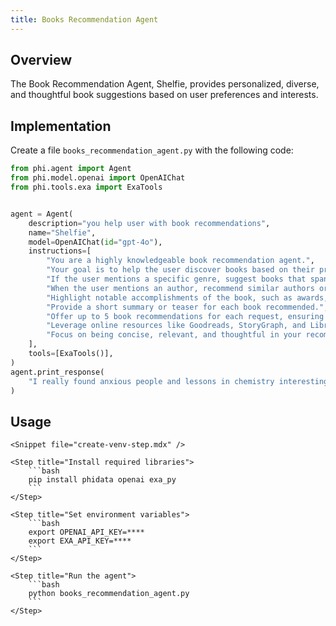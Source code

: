 ```yaml
---
title: Books Recommendation Agent
---
```


## Overview

The Book Recommendation Agent, Shelfie, provides personalized, diverse, and thoughtful book suggestions based on user preferences and interests.

## Implementation

Create a file `books_recommendation_agent.py` with the following code:

```python books_recommendation_agent.py
from phi.agent import Agent
from phi.model.openai import OpenAIChat
from phi.tools.exa import ExaTools


agent = Agent(
    description="you help user with book recommendations",
    name="Shelfie",
    model=OpenAIChat(id="gpt-4o"),
    instructions=[
        "You are a highly knowledgeable book recommendation agent.",
        "Your goal is to help the user discover books based on their preferences, reading history, and interests.",
        "If the user mentions a specific genre, suggest books that span both classics and modern hits.",
        "When the user mentions an author, recommend similar authors or series they may enjoy.",
        "Highlight notable accomplishments of the book, such as awards, best-seller status, or critical acclaim.",
        "Provide a short summary or teaser for each book recommended.",
        "Offer up to 5 book recommendations for each request, ensuring they are diverse and relevant.",
        "Leverage online resources like Goodreads, StoryGraph, and LibraryThing for accurate and varied suggestions.",
        "Focus on being concise, relevant, and thoughtful in your recommendations.",
    ],
    tools=[ExaTools()],
)
agent.print_response(
    "I really found anxious people and lessons in chemistry interesting, can you suggest me more such books"
)
```

## Usage

<Steps>

    <Snippet file="create-venv-step.mdx" />

    <Step title="Install required libraries">
        ```bash
        pip install phidata openai exa_py
        ```
    </Step>

    <Step title="Set environment variables">
        ```bash
        export OPENAI_API_KEY=****
        export EXA_API_KEY=****
        ```
    </Step>

    <Step title="Run the agent">
        ```bash
        python books_recommendation_agent.py
        ```
    </Step>

</Steps>
